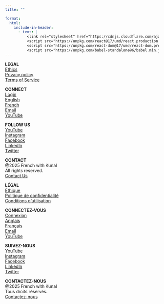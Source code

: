 ```yaml
---
title: ""

format:
  html:
    include-in-header:
      - text: |
          <link rel="stylesheet" href="https://cdnjs.cloudflare.com/ajax/libs/font-awesome/6.0.0/css/all.min.css">
          <script src="https://unpkg.com/react@17/umd/react.production.min.js"></script>
          <script src="https://unpkg.com/react-dom@17/umd/react-dom.production.min.js"></script>
          <script src="https://unpkg.com/babel-standalone@6/babel.min.js"></script>
---
```


:::::::: {.content-visible when-profile="enlgish"}
::::::: {.grid .page-footer}
::: g-col-3
**LEGAL**\
[Ethics](ethics.qmd)\
[Privacy policy](policy.qmd)\
[Terms of Service](terms.qmd)
:::

::: g-col-3
**CONNECT**\
[Login](login.qmd)\
[English](https://frenchwithkunal.ca/index.html)\
[French](https://frenchwithkunal.ca/fr/index.html)\
[Email](mailto:frenchwithkunal@gmail.com)\
[YouTube](https://www.youtube.com/@frenchwithkunal)
:::

::: g-col-3
**FOLLOW US**\
[YouTube](https://www.youtube.com/@frenchwithkunal)\
[Instagram](https://www.instagram.com/frenchwithkunal/)\
[Facebook](https://www.facebook.com/frenchwithkunal)\
[LinkedIn](https://www.linkedin.com/company/frenchwithkunal/)\
[Twitter](https://twitter.com/frenchwithkunal)
:::

::: g-col-3
**CONTACT**\
@2025 French with Kunal\
All rights reserved.\
[Contact Us](contact.qmd)
:::
:::::::
::::::::

:::::::: {.content-visible when-profile="french"}
::::::: {.grid .page-footer}
::: g-col-3
**LÉGAL**\
[Éthique](ethics.qmd)\
[Politique de confidentialité](policy.qmd)\
[Conditions d'utilisation](terms.qmd)
:::

::: g-col-3
**CONNECTEZ-VOUS**\
[Connexion](login.qmd)\
[Anglais](https://frenchwithkunal.ca/index.html)\
[Français](https://frenchwithkunal.ca/fr/index.html)\
[Email](mailto:frenchwithkunal@gmail.com)\
[YouTube](https://www.youtube.com/@frenchwithkunal)
:::

::: g-col-3
**SUIVEZ-NOUS**\
[YouTube](https://www.youtube.com/@frenchwithkunal)\
[Instagram](https://www.instagram.com/frenchwithkunal/)\
[Facebook](https://www.facebook.com/frenchwithkunal)\
[LinkedIn](https://www.linkedin.com/company/frenchwithkunal/)\
[Twitter](https://twitter.com/frenchwithkunal)
:::

::: g-col-3
**CONTACTEZ-NOUS**\
@2025 French with Kunal\
Tous droits réservés.\
[Contactez-nous](contact.qmd)
:::
:::::::
::::::::